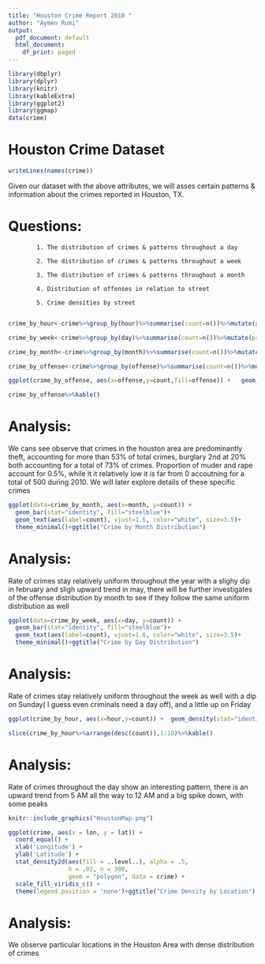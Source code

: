 ```yaml
---
title: "Houston Crime Report 2010 "
author: "Aymen Rumi"
output:
  pdf_document: default
  html_document:
    df_print: paged
---
```


```r
library(dbplyr)
library(dplyr)
library(knitr)
library(kableExtra)
library(ggplot2)
library(ggmap)
data(crime)
```

# Houston Crime Dataset

```r
writeLines(names(crime))
```

Given our dataset with the above attributes, we will asses certain patterns & information about the crimes reported in Houston, TX.

# Questions:
                    
            1. The distribution of crimes & patterns throughout a day
            
            2. The distribution of crimes & patterns throughout a week
            
            3. The distribution of crimes & patterns throughout a month
            
            4. Distribution of offenses in relation to street
            
            5. Crime densities by street
            
```r
crime_by_hour<-crime%>%group_by(hour)%>%summarise(count=n())%>%mutate(prop=count/sum(count))

crime_by_week<-crime%>%group_by(day)%>%summarise(count=n())%>%mutate(prop=count/sum(count))

crime_by_month<-crime%>%group_by(month)%>%summarise(count=n())%>%mutate(prop=count/sum(count))

crime_by_offense<-crime%>%group_by(offense)%>%summarise(count=n())%>%mutate(prop=count/sum(count))

```


```r
ggplot(crime_by_offense, aes(x=offense,y=count,fill=offense)) +   geom_bar(stat="identity")+geom_text(aes(label=count), vjust=1.6, color="white", size=3.5)+theme_minimal()+ggtitle("Offense Distribution")

crime_by_offense%>%kable()
```

# Analysis:

 We cans see observe that crimes in the houston area are predominantly theft, accounting for more than 53% of total crimes, burglary 2nd at 20% both accounting for a total of 73% of crimes. Proportion of muder and rape account for 0.5%, while it it relatively low it is far from 0 accoutning for a total of 500 during 2010. We will later explore details of these specific crimes

```r
ggplot(data=crime_by_month, aes(x=month, y=count)) +
  geom_bar(stat="identity", fill="steelblue")+
  geom_text(aes(label=count), vjust=1.6, color="white", size=3.5)+
  theme_minimal()+ggtitle("Crime by Month Distribution")
```

# Analysis:

Rate of crimes stay relatively uniform throughout the year with a slighy dip in february and sligh upward trend in may, there will be further investigates of the offense distribution by month to see if they follow the same uniform distribution as well

```r
ggplot(data=crime_by_week, aes(x=day, y=count)) +
  geom_bar(stat="identity", fill="steelblue")+
  geom_text(aes(label=count), vjust=1.6, color="white", size=3.5)+
  theme_minimal()+ggtitle("Crime by Day Distribution")
```

# Analysis:

Rate of crimes stay relatively uniform throughout the week as well with a dip on Sunday( I guess even criminals need a day off), and a little up on Friday

```r
ggplot(crime_by_hour, aes(x=hour,y=count)) +  geom_density(stat="identity",color="darkblue", fill="lightblue",alpha=0.5)+theme_minimal()+ggtitle("Crime by Hour Distribution")

slice(crime_by_hour%>%arrange(desc(count)),1:10)%>%kable()
```

# Analysis:

Rate of crimes throughout the day show an interesting pattern, there is an upward trend from 5 AM all the way to 12 AM and a big spike down, with some peaks 


```r
knitr::include_graphics("HoustonMap.png")

ggplot(crime, aes(x = lon, y = lat)) + 
  coord_equal() + 
  xlab('Longitude') + 
  ylab('Latitude') + 
  stat_density2d(aes(fill = ..level..), alpha = .5,
                 h = .02, n = 300,
                 geom = "polygon", data = crime) + 
  scale_fill_viridis_c() + 
  theme(legend.position = 'none')+ggtitle("Crime Density by Location")
```


# Analysis:

We observe particular locations in the Houston Area with dense distribution of crimes